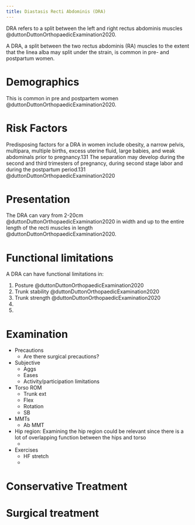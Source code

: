 ```yaml
---
title: Diastasis Recti Abdominis (DRA)
---
```


DRA refers to a split between the left and right rectus abdominis muscles @duttonDuttonOrthopaedicExamination2020.


A DRA, a split  between the two rectus abdominis (RA) muscles to the extent that the linea alba may split under the strain, is common in pre- and postpartum women. 

# Demographics
This is common in pre and postpartem women @duttonDuttonOrthopaedicExamination2020.


<h1>Risk Factors</h1>

Predisposing factors for a DRA in women include obesity, a narrow pelvis, multipara, multiple births, excess uterine fluid, large babies, and weak abdominals prior to pregnancy.131 The separation may develop during the second and third trimesters of pregnancy, during second stage labor and during the postpartum period.131
@duttonDuttonOrthopaedicExamination2020

# Presentation

The DRA can vary from 2-20cm @duttonDuttonOrthopaedicExamination2020 in width and up to the entire length of the recti muscles in length @duttonDuttonOrthopaedicExamination2020.

<h1>Functional limitations</h1>

A DRA can have functional limitations in:

<ol>
    <li>Posture @duttonDuttonOrthopaedicExamination2020</li>
    <li>Trunk stability @duttonDuttonOrthopaedicExamination2020</li>
    <li>Trunk strength @duttonDuttonOrthopaedicExamination2020</li>
    <li></li>
    <li></li>
</ol>

<!-- It is believed that a DRA may hinder the abdominal wall function related to posture, trunk stability and strength, respiration, visceral support, diminished pelvic floor facilitation, and delivery of the fetus. An umbilical hernia may result as well. The DRA is believed to contribute to chronic pelvic and LBP.132 -->


<h1>Examination</h1>


- Precautions
    - Are there surgical precautions?
- Subjective
    - Aggs
    - Eases
    - Activity/participation limitations
- Torso ROM
    - Trunk ext 
    - Flex 
    - Rotation 
    - SB 
- MMTs
    - Ab MMT
- Hip region: Examining the hip region could be relevant since there is a lot of overlapping function between the hips and torso
    - 
- Exercises
    - HF stretch
    - 
    

<h1>Conservative Treatment</h1>

<!-- With regard to conservative treatment, particularly exercises to prevent or reduce DRA, the verdict is inconclusive. A 2018 randomized controlled trial133 that examined the effect of a postpartum training program on the prevalence of DRA in postpartum primiparous women concluded that a weekly, postpartum, supervised exercise program, including strength training of the pelvic floor and abdominal muscles, in addition to daily home training of the PFMs, did not reduce the prevalence of diastasis. In contrast, another 2018 study135 that compared trunk muscle function between women with and without DRA at 1 year postpartum found that women with DRA demonstrated significantly lower trunk muscle rotation torque, and scored lower on the sit-up test than those without DRA @duttonDuttonOrthopaedicExamination2020 -->


<h1>Surgical treatment</h1>